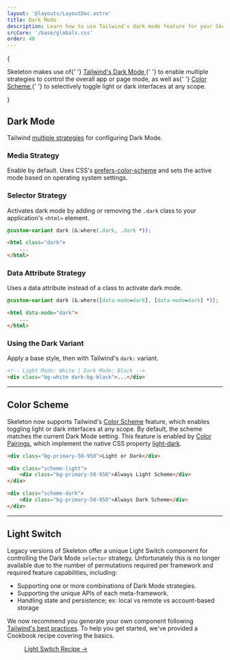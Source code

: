 ```yaml
---
layout: '@layouts/LayoutDoc.astro'
title: Dark Mode
description: Learn how to use Tailwind's dark mode feature for your Skeleton project.
srcCore: '/base/globals.css'
order: 40
---
```



{

<p class="text-xl">
	Skeleton makes use of{' '}
	<a className="anchor" href="https://tailwindcss.com/docs/dark-mode" target="_blank" rel="external">
		Tailwind's Dark Mode
	</a>{' '}
	to enable multiple strategies to control the overall app or page mode, as well as{' '}
	<a className="anchor" href="https://tailwindcss.com/docs/color-scheme" target="_blank" rel="external">
		Color Scheme
	</a>{' '}
	to selectively toggle light or dark interfaces at any scope.
</p>

}

## Dark Mode

Tailwind [multiple strategies](https://tailwindcss.com/docs/dark-mode) for configuring Dark Mode.

### Media Strategy

Enable by default. Uses CSS's [prefers-color-scheme](https://developer.mozilla.org/en-US/docs/Web/CSS/@media/prefers-color-scheme) and sets the active mode based on operating system settings.

### Selector Strategy

Activates dark mode by adding or removing the `.dark` class to your application's `<html>` element.

```css title="app.css"
@custom-variant dark (&:where(.dark, .dark *));
```

```html title="app.html"
<html class="dark">
	...
</html>
```

### Data Attribute Strategy

Uses a data attribute instead of a class to activate dark mode.

```css title="app.css"
@custom-variant dark (&:where([data-mode=dark], [data-mode=dark] *));
```

```html title="app.html"
<html data-mode="dark">
	...
</html>
```

### Using the Dark Variant

Apply a base style, then with Tailwind's `dark:` variant.

```html title="app.html"
<!-- Light Mode: White | Dark Mode: Black -->
<div class="bg-white dark:bg-black">...</div>
```

---

## Color Scheme

Skeleton now supports Tailwind's [Color Scheme](https://tailwindcss.com/docs/color-scheme) feature, which enables toggling light or dark interfaces at any scope. By default, the scheme matches the current Dark Mode setting. This feature is enabled by [Color Pairings](/docs/design/colors#color-pairings), which implement the native CSS property [light-dark](https://developer.mozilla.org/en-US/docs/Web/CSS/color_value/light-dark).

```html
<div class="bg-primary-50-950">Light or Dark</div>

<div class="scheme-light">
	<div class="bg-primary-50-950">Always Light Scheme</div>
</div>

<div class="scheme-dark">
	<div class="bg-primary-50-950">Always Dark Scheme</div>
</div>
```

---

## Light Switch

Legacy versions of Skeleton offer a unique Light Switch component for controlling the Dark Mode `selector` strategy. Unfortunately this is no longer available due to the number of permutations required per framework and required feature capabilities, including:

- Supporting one or more combinations of Dark Mode strategies.
- Supporting the unique APIs of each meta-framework.
- Handling state and persistence; ex: local vs remote vs account-based storage

We now recommend you generate your own component following [Tailwind's best practices](https://tailwindcss.com/docs/dark-mode). To help you get started, we've provided a Cookbook recipe covering the basics.

<figure class="linker bg-noise">
	<a class="btn preset-filled" href="/docs/guides/cookbook/light-switch">
		Light Switch Recipe &rarr;
	</a>
</figure>
